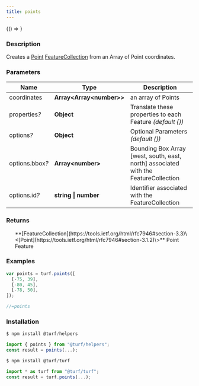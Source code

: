 ```yaml
---
title: points
---
```



<!-- Expose turf as global var for experimenting in the browser console -->

<BrowserOnly>{() => <WindowTurfGlobal turf={turf} />}</BrowserOnly>

### Description

Creates a [Point](https://tools.ietf.org/html/rfc7946#section-3.1.2) [FeatureCollection](https://tools.ietf.org/html/rfc7946#section-3.3) from an Array of Point coordinates.

### Parameters

| Name                 | Type                         | Description                                                                         |
| -------------------- | ---------------------------- | ----------------------------------------------------------------------------------- |
| coordinates          | **Array\<Array\<number\>\>** | an array of Points                                                                  |
| properties<i>?</i>   | **Object**                   | Translate these properties to each Feature _(default \{\})_                         |
| options<i>?</i>      | **Object**                   | Optional Parameters _(default \{\})_                                                |
| options.bbox<i>?</i> | **Array\<number\>**          | Bounding Box Array [west, south, east, north] associated with the FeatureCollection |
| options.id<i>?</i>   | **string \| number**         | Identifier associated with the FeatureCollection                                    |

### Returns

<ul>
  **[FeatureCollection](https://tools.ietf.org/html/rfc7946#section-3.3)\<[Point](https://tools.ietf.org/html/rfc7946#section-3.1.2)\>** Point Feature

</ul>

### Examples

```javascript
var points = turf.points([
  [-75, 39],
  [-80, 45],
  [-78, 50],
]);

//=points
```

### Installation

```javascript
$ npm install @turf/helpers

import { points } from "@turf/helpers";
const result = points(...);
```

```javascript
$ npm install @turf/turf

import * as turf from "@turf/turf";
const result = turf.points(...);
```
